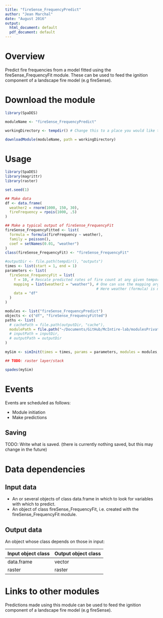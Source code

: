 ```yaml
---
title: "fireSense_FrequencyPredict"
author: "Jean Marchal"
date: "August 2016"
output:
  html_document: default
  pdf_document: default
---
```


# Overview
Predict fire frequencies from a model fitted using the fireSense_FrequencyFit module. These can be used to feed the ignition component of a landscape fire model (e.g fireSense).

# Download the module
```r
library(SpaDES)

moduleName <- "fireSense_FrequencyPredict"

workingDirectory <- tempdir() # Change this to a place you would like to put the model, if desired

downloadModule(moduleName, path = workingDirectory)
```

# Usage
```r
library(SpaDES)
library(magrittr)
library(raster)

set.seed(1)

## Make data
df <- data.frame(
  weather2 = rnorm(1000, 150, 30),
  fireFrequency = rpois(1000, .5)
)

## Make a typical output of fireSense_FrequencyFit
fireSense_FrequencyFitted <- list(
  formula = formula(fireFrequency ~ weather),
  family = poisson(),
  coef = setNames(0.01, "weather")
)
class(fireSense_FrequencyFit) <- "fireSense_FrequencyFit"

#outputDir <- file.path(tempdir(), "outputs")
times <- list(start = 1, end = 1)
parameters <- list(
  fireSense_FrequencyFit = list(
    f = 10, # Rescale predicted rates of fire count at any given temporal and spatial resolutions by a factor f = new_res / old_res
    mapping = list(weather2 = "weather"), # One can use the mapping arg to map variable's names in the data to those in the formula of the fitted object.
                                          # Here weather (formula) is mapped to weather2 (data).
    data = "df"
  )
)

modules <- list("fireSense_FrequencyPredict")
objects <- c("df", "fireSense_FrequencyFitted")
paths <- list(
  # cachePath = file.path(outputDir, "cache"),
  modulePath = file.path("~/Documents/GitHub/McIntire-lab/modulesPrivate/") ## TODO: change this to tempdir()
  # inputPath = inputDir,
  # outputPath = outputDir
)
 
mySim <- simInit(times = times, params = parameters, modules = modules, objects = objects, paths = paths)

## TODO: raster layer/stack

spades(mySim)
```

# Events
Events are scheduled as follows:

- Module initiation
- Make predictions

## Saving
TODO: Write what is saved. (there is currently nothing saved, but this may change in the future)

# Data dependencies

## Input data
- An or several objects of class data.frame in which to look for variables with which to predict.
- An object of class fireSense_FrequencyFit, i.e. created with the fireSense_FrequencyFit module.

## Output data
An object whose class depends on those in input:

|Input object class|Output object class|
|---|---|
|data.frame|vector|
|raster|raster|

# Links to other modules
Predictions made using this module can be used to feed the ignition component of a landscape fire model (e.g fireSense).

